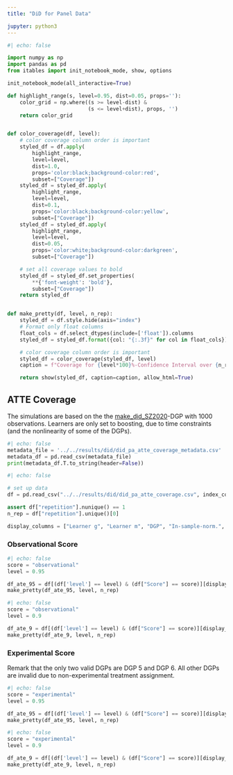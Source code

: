 ```yaml
---
title: "DiD for Panel Data"

jupyter: python3
---
```


```python
#| echo: false

import numpy as np
import pandas as pd
from itables import init_notebook_mode, show, options

init_notebook_mode(all_interactive=True)

def highlight_range(s, level=0.95, dist=0.05, props=''):
    color_grid = np.where((s >= level-dist) &
                          (s <= level+dist), props, '')
    return color_grid


def color_coverage(df, level):
    # color coverage column order is important
    styled_df = df.apply(
        highlight_range,
        level=level,
        dist=1.0,
        props='color:black;background-color:red',
        subset=["Coverage"])
    styled_df = styled_df.apply(
        highlight_range,
        level=level,
        dist=0.1,
        props='color:black;background-color:yellow',
        subset=["Coverage"])
    styled_df = styled_df.apply(
        highlight_range,
        level=level,
        dist=0.05,
        props='color:white;background-color:darkgreen',
        subset=["Coverage"])

    # set all coverage values to bold
    styled_df = styled_df.set_properties(
        **{'font-weight': 'bold'},
        subset=["Coverage"])
    return styled_df


def make_pretty(df, level, n_rep):
    styled_df = df.style.hide(axis="index")
    # Format only float columns
    float_cols = df.select_dtypes(include=['float']).columns
    styled_df = styled_df.format({col: "{:.3f}" for col in float_cols})

    # color coverage column order is important
    styled_df = color_coverage(styled_df, level)
    caption = f"Coverage for {level*100}%-Confidence Interval over {n_rep} Repetitions"

    return show(styled_df, caption=caption, allow_html=True)
```

## ATTE Coverage

The simulations are based on the  the [make_did_SZ2020](https://docs.doubleml.org/stable/api/generated/doubleml.datasets.make_did_SZ2020.html)-DGP with $1000$ observations. Learners are only set to boosting, due to time constraints (and the nonlinearity of some of the DGPs).

::: {.callout-note title="Metadata"  collapse="true"}

```python
#| echo: false
metadata_file = '../../results/did/did_pa_atte_coverage_metadata.csv'
metadata_df = pd.read_csv(metadata_file)
print(metadata_df.T.to_string(header=False))
```

:::

```python
#| echo: false

# set up data
df = pd.read_csv("../../results/did/did_pa_atte_coverage.csv", index_col=None)

assert df["repetition"].nunique() == 1
n_rep = df["repetition"].unique()[0]

display_columns = ["Learner g", "Learner m", "DGP", "In-sample-norm.", "Bias", "CI Length", "Coverage"]
```

### Observational Score 

```python
#| echo: false
score = "observational"
level = 0.95

df_ate_95 = df[(df['level'] == level) & (df["Score"] == score)][display_columns]
make_pretty(df_ate_95, level, n_rep)
```

```python
#| echo: false
score = "observational"
level = 0.9

df_ate_9 = df[(df['level'] == level) & (df["Score"] == score)][display_columns]
make_pretty(df_ate_9, level, n_rep)
```


### Experimental Score 

Remark that the only two valid DGPs are DGP $5$ and DGP $6$. All other DGPs are invalid due to non-experimental treatment assignment.

```python
#| echo: false
score = "experimental"
level = 0.95

df_ate_95 = df[(df['level'] == level) & (df["Score"] == score)][display_columns]
make_pretty(df_ate_95, level, n_rep)
```

```python
#| echo: false
score = "experimental"
level = 0.9

df_ate_9 = df[(df['level'] == level) & (df["Score"] == score)][display_columns]
make_pretty(df_ate_9, level, n_rep)
```

